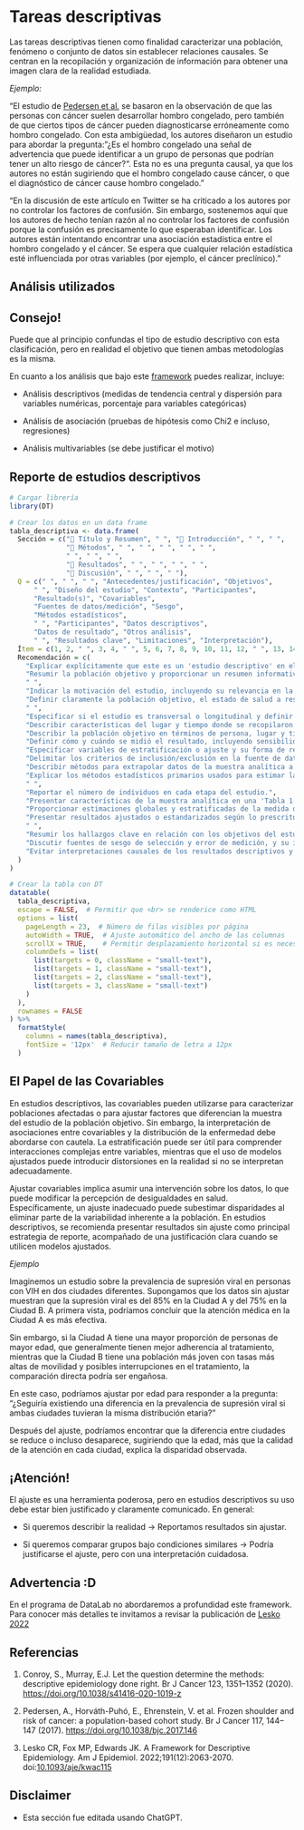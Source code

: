 # Tareas descriptivas

Las tareas descriptivas tienen como finalidad caracterizar una población, fenómeno o conjunto de datos sin establecer relaciones causales. Se centran en la recopilación y organización de información para obtener una imagen clara de la realidad estudiada.

*Ejemplo:*

"El estudio de [Pedersen et al.](https://www.nature.com/articles/bjc2017146) se basaron en la observación de que las personas con cáncer suelen desarrollar hombro congelado, pero también de que ciertos tipos de cáncer pueden diagnosticarse erróneamente como hombro congelado. Con esta ambigüedad, los autores diseñaron un estudio para abordar la pregunta: "¿Es el hombro congelado una señal de advertencia que puede identificar a un grupo de personas que podrían tener un alto riesgo de cáncer?". Esta no es una pregunta causal, ya que los autores no están sugiriendo que el hombro congelado cause cáncer, o que el diagnóstico de cáncer cause hombro congelado."

"En la discusión de este artículo en Twitter se ha criticado a los autores por no controlar los factores de confusión. Sin embargo, sostenemos aquí que los autores de hecho tenían razón al no controlar los factores de confusión porque la confusión es precisamente lo que esperaban identificar. Los autores están intentando encontrar una asociación estadística entre el hombro congelado y el cáncer. Se espera que cualquier relación estadística esté influenciada por otras variables (por ejemplo, el cáncer preclínico)."

## Análisis utilizados

::: callout-tip
## Consejo! {.unnumbered}

Puede que al principio confundas el tipo de estudio descriptivo con esta clasificación, pero en realidad el objetivo que tienen ambas metodologías es la misma.

En cuanto a los análisis que bajo este [framework](https://doi.org/10.1093/aje/kwac115) puedes realizar, incluye:

-   Análisis descriptivos (medidas de tendencia central y dispersión para variables numéricas, porcentaje para variables categóricas)

-   Análisis de asociación (pruebas de hipótesis como Chi2 e incluso, regresiones)

-   Análisis multivariables (se debe justificar el motivo)
:::

## Reporte de estudios descriptivos

```r
# Cargar librería
library(DT)

# Crear los datos en un data frame
tabla_descriptiva <- data.frame(
  Sección = c("📌 Título y Resumen", " ", "📌 Introducción", " ", " ",
              "📌 Métodos", " ", " ", " ", " ", " ",
              " ", " ", " ", 
              "📌 Resultados", " ", " ", " ", " ",
              "📌 Discusión", " ", " ", " "),
  Q = c(" ", " ", " ", "Antecedentes/justificación", "Objetivos",
      " ", "Diseño del estudio", "Contexto", "Participantes",
      "Resultado(s)", "Covariables", 
      "Fuentes de datos/medición", "Sesgo", 
      "Métodos estadísticos", 
      " ", "Participantes", "Datos descriptivos",
      "Datos de resultado", "Otros análisis", 
      " ", "Resultados clave", "Limitaciones", "Interpretación"),
  Ítem = c(1, 2, " ", 3, 4, " ", 5, 6, 7, 8, 9, 10, 11, 12, " ", 13, 14, 15, 16, " ", 17, 18, 19),
  Recomendación = c(
    "Explicar explícitamente que este es un 'estudio descriptivo' en el título o resumen.",
    "Resumir la población objetivo y proporcionar un resumen informativo del estudio en el resumen.", 
    " ",
    "Indicar la motivación del estudio, incluyendo su relevancia en la toma de decisiones.",
    "Definir claramente la población objetivo, el estado de salud a resumir, la medida de ocurrencia y las variables de estratificación.",
    " ",
    "Especificar si el estudio es transversal o longitudinal y definir la medida de ocurrencia.",
    "Describir características del lugar y tiempo donde se recopilaron los datos.",
    "Describir la población objetivo en términos de persona, lugar y tiempo, incluyendo criterios de inclusión/exclusión.",
    "Definir cómo y cuándo se midió el resultado, incluyendo sensibilidad y especificidad.",
    "Especificar variables de estratificación o ajuste y su forma de recolección.",
    "Delimitar los criterios de inclusión/exclusión en la fuente de datos.",
    "Describir métodos para extrapolar datos de la muestra analítica a la población de estudio.",
    "Explicar los métodos estadísticos primarios usados para estimar la medida de ocurrencia.",
    " ",
    "Reportar el número de individuos en cada etapa del estudio.",
    "Presentar características de la muestra analítica en una 'Tabla 1' e indicar datos faltantes.",
    "Proporcionar estimaciones globales y estratificadas de la medida de ocurrencia.",
    "Presentar resultados ajustados o estandarizados según lo prescrito en el protocolo.",
    " ",
    "Resumir los hallazgos clave en relación con los objetivos del estudio.",
    "Discutir fuentes de sesgo de selección y error de medición, y su impacto en los resultados.",
    "Evitar interpretaciones causales de los resultados descriptivos y discutir su aplicabilidad en salud pública."
  )
)

# Crear la tabla con DT
datatable(
  tabla_descriptiva,
  escape = FALSE,  # Permitir que <br> se renderice como HTML
  options = list(
    pageLength = 23,  # Número de filas visibles por página
    autoWidth = TRUE,  # Ajuste automático del ancho de las columnas
    scrollX = TRUE,    # Permitir desplazamiento horizontal si es necesario
    columnDefs = list(
      list(targets = 0, className = "small-text"),  
      list(targets = 1, className = "small-text"), 
      list(targets = 2, className = "small-text"),
      list(targets = 3, className = "small-text")
    )
  ),
  rownames = FALSE
) %>%
  formatStyle(
    columns = names(tabla_descriptiva), 
    fontSize = '12px'  # Reducir tamaño de letra a 12px
  )


```

## El Papel de las Covariables

En estudios descriptivos, las covariables pueden utilizarse para caracterizar poblaciones afectadas o para ajustar factores que diferencian la muestra del estudio de la población objetivo. Sin embargo, la interpretación de asociaciones entre covariables y la distribución de la enfermedad debe abordarse con cautela. La estratificación puede ser útil para comprender interacciones complejas entre variables, mientras que el uso de modelos ajustados puede introducir distorsiones en la realidad si no se interpretan adecuadamente.

Ajustar covariables implica asumir una intervención sobre los datos, lo que puede modificar la percepción de desigualdades en salud. Específicamente, un ajuste inadecuado puede subestimar disparidades al eliminar parte de la variabilidad inherente a la población. En estudios descriptivos, se recomienda presentar resultados sin ajuste como principal estrategia de reporte, acompañado de una justificación clara cuando se utilicen modelos ajustados.

*Ejemplo*

Imaginemos un estudio sobre la prevalencia de supresión viral en personas con VIH en dos ciudades diferentes. Supongamos que los datos sin ajustar muestran que la supresión viral es del 85% en la Ciudad A y del 75% en la Ciudad B. A primera vista, podríamos concluir que la atención médica en la Ciudad A es más efectiva.

Sin embargo, si la Ciudad A tiene una mayor proporción de personas de mayor edad, que generalmente tienen mejor adherencia al tratamiento, mientras que la Ciudad B tiene una población más joven con tasas más altas de movilidad y posibles interrupciones en el tratamiento, la comparación directa podría ser engañosa.

En este caso, podríamos ajustar por edad para responder a la pregunta: "¿Seguiría existiendo una diferencia en la prevalencia de supresión viral si ambas ciudades tuvieran la misma distribución etaria?"

Después del ajuste, podríamos encontrar que la diferencia entre ciudades se reduce o incluso desaparece, sugiriendo que la edad, más que la calidad de la atención en cada ciudad, explica la disparidad observada.

::: callout-note
## ¡Atención!

El ajuste es una herramienta poderosa, pero en estudios descriptivos su uso debe estar bien justificado y claramente comunicado. En general:

-   Si queremos describir la realidad → Reportamos resultados sin ajustar.

-   Si queremos comparar grupos bajo condiciones similares → Podría justificarse el ajuste, pero con una interpretación cuidadosa.
:::

::: callout-warning
## Advertencia :D

En el programa de DataLab no abordaremos a profundidad este framework. Para conocer más detalles te invitamos a revisar la publicación de [Lesko 2022](https://doi.org/10.1093/aje/kwac115)
:::

## Referencias

1.  Conroy, S., Murray, E.J. Let the question determine the methods: descriptive epidemiology done right. Br J Cancer 123, 1351–1352 (2020). <https://doi.org/10.1038/s41416-020-1019-z>

2.  Pedersen, A., Horváth-Puhó, E., Ehrenstein, V. et al. Frozen shoulder and risk of cancer: a population-based cohort study. Br J Cancer 117, 144–147 (2017). <https://doi.org/10.1038/bjc.2017.146>

3.  Lesko CR, Fox MP, Edwards JK. A Framework for Descriptive Epidemiology. Am J Epidemiol. 2022;191(12):2063-2070. doi:[10.1093/aje/kwac115](https://doi.org/10.1093/aje/kwac115)

## Disclaimer

-   Esta sección fue editada usando ChatGPT.
